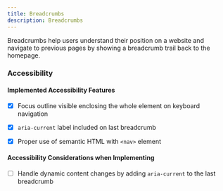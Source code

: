 ```yaml
---
title: Breadcrumbs
description: Breadcrumbs
---
```



Breadcrumbs help users understand their position on a website and navigate to previous pages by showing a breadcrumb trail back to the homepage.

<ShowComponent>
  <Breadcrumbs />
</ShowComponent>

### Accessibility

#### Implemented Accessibility Features

- [x] Focus outline visible enclosing the whole element on keyboard navigation
- [x] `aria-current` label included on last breadcrumb
- [x] Proper use of semantic HTML with `<nav>` element


#### Accessibility Considerations when Implementing

- [ ] Handle dynamic content changes by adding `aria-current` to the last breadcrumb